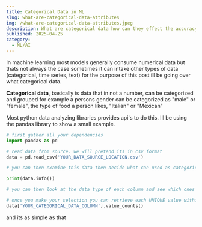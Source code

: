 ```yaml
---
title: Categorical Data in ML
slug: what-are-categorical-data-attributes
img: /what-are-categorical-data-attributes.jpeg
description: What are categorical data how can they effect the accuracy of our models 
published: 2025-04-25
category: 
  - ML/AI
---
```


In machine learning most models generally consume numerical data but thats not always the case sometimes it can intake other types of data (categorical, time series, text) for the purpose of this post ill be going over what categorical data.

**Categorical data**, basically is data that in not a number, can be categorized and grouped for example a persons gender can be categorized as "male" or "female", the type of food a person likes, "Italian" or "Mexican"

Most python data analyzing libraries provides api's to do this. Ill be using the pandas library to show a small example.


```python
# first gather all your dependencies 
import pandas as pd

# read data from source. we will pretend its in csv format
data = pd.read_csv('YOUR_DATA_SOURCE_LOCATION.csv')

# you can then examine this data then decide what can used as categorical data. One way to do that is to use the .info method on data

print(data.info())

# you can then look at the data type of each column and see which ones are not of type integer or float. 

# once you make your selection you can retrieve each UNIQUE value within that categorical data column
data['YOUR_CATEGORICAL_DATA_COLUMN'].value_counts()
```

and its as simple as that



